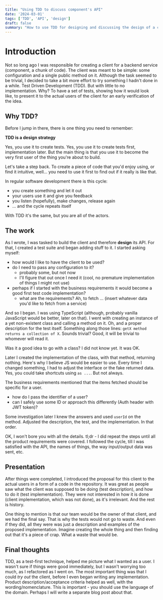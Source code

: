 ```yaml
---
title: "Using TDD to discuss component's API"
date: '2024-03-01'
tags: ['TDD', 'API', 'design']
draft: false
summary: "How to use TDD for designing and discussing the design of a component's API."
---
```


# Introduction

Not so long ago I was responsible for creating a client for a backend service (component, a chunk of code).
The client was meant to be simple: some configuration and a single public method on it. Although the task seemed to be
trivial, I decided to take a bit more effort to try something I hadn't done in a while. Test Driven Development (TDD).
But with little to no implementation. Why? To have a set of tests, showing how it would look like, to present it
to the actual users of the client for an early verification of the idea.

## Why TDD?

Before I jump in there, there is one thing you need to remember:

**TDD is a design strategy**

Yes, you use it to create tests. Yes, you use it to create tests first, implementation later. But the main thing is that
you use it to become the very first user of the thing you're about to build.

Let's take a step back. To create a piece of code that you'd enjoy using, or find it intuitive,
well... you need to use it first to find out if it really is like that.

In regular software development there is this cycle:

- you create something and let it out
- your users use it and give you feedback
- you listen (hopefully), make changes, release again
- ... and the cycle repeats itself

With TDD it's the same, but you are all of the actors.

## The work

As I wrote, I was tasked to build the client and therefore **design** its API. For that, I created a test suite
and began adding stuff to it. I started asking myself:

- how would I like to have the client to be used?
- do I need to pass any configuration to it?
  - probably some, but not now
  - I'll figure that out once I need it (cool, no premature implementation of things I might not use)
- perhaps if I started with the business requirements it would become a good first test code implementation?
  - what are the requirements? Ah, to fetch ... (insert whatever data you'd like to fetch from a service)

And so I began. I was using TypeScript (although, probably vanilla JavaScript would be better, later on that).
I went with creating an instance of a yet non-existent class and calling a method on it. Oh, and a proper description
for the test itself. Something along those lines: `getX method returns a collection of X`. Sounds trivial? Good, it will
be trivial to whomever will read it.

Was it a good idea to go with a class? I did not know yet. It was OK.

Later I created the implementation of the class, with that method, returning nothing. Here's why I believe JS would be
easier to use. Every time I changed something, I had to adjust the interface or the fake returned data. Yes, you could
take shortcuts using `as ...`. But not always.

The business requirements mentioned that the items fetched should be specific for a user.

- how do I pass the identifier of a user?
- can I safely use some ID or approach this differently (Auth header with JWT token)?

Some investigation later I knew the answers and used `userId` on the method. Adjusted the description, the test, and the
implementation. In that order.

OK, I won't bore you with all the details. tl;dr - I did repeat the steps until all the product requirements were covered.
I followed the cycle, till I was satisfied with the API, the names of things, the way input/output data was sent, etc.

## Presentation

After things were completed, I introduced the proposal for this client to the actual users in a form of a code in the repository.
It was great as people saw what the client was supposed to be doing (test description), and how to do it (test implementation).
They were not interested in how it is done (client implementation, which was not done), as it's irrelevant.
And the rest is history.

One thing to mention is that our team would be the owner of that client, and we had the final say. That is why the tests
would not go to waste. And even if they did, all they were was just a description and examples of the proposed implementation.
Imagine creating the whole thing and then finding out that it's a piece of crap. What a waste that would be.

## Final thoughts

TDD, as a test-first technique, helped me picture what I wanted as a user. I wasn't sure if things were good immediately,
but I wasn't worrying too much, as I refactored as I went on. The most important thing was that I could _try out_ the
client, before I even began writing any implementation. Product description/acceptance criteria helped as well, with
the wording/nomenclature. This is important - you should use the language of the domain. Perhaps I will write a separate
blog post about that.
